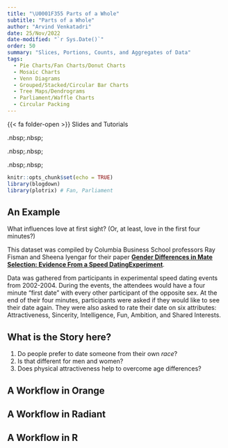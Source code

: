 ```yaml
---
title: "\U0001F355 Parts of a Whole"
subtitle: "Parts of a Whole"
author: "Arvind Venkatadri"
date: 25/Nov/2022
date-modified: "`r Sys.Date()`"
order: 50
summary: "Slices, Portions, Counts, and Aggregates of Data"
tags:
  - Pie Charts/Fan Charts/Donut Charts
  - Mosaic Charts
  - Venn Diagrams
  - Grouped/Stacked/Circular Bar Charts
  - Tree Maps/Dendrograms
  - Parliament/Waffle Charts
  - Circular Packing
---
```


{{< fa folder-open >}} Slides and Tutorials

<a href="./files/parts.qmd">
<i class="fa-solid fa-file-powerpoint fa-2x"></i></a> .nbsp;.nbsp;

<a href="./files/parts.ows">
<iconify-icon icon="icon-park-solid:orange"></iconify-icon></a>
.nbsp;.nbsp;

<a href="./files/parts.rda"> <i class="fa-solid fa-person-rays"></i></a>
.nbsp;.nbsp;

<a href="./data/data.zip"> <i class="fa-solid fa-database"></i></a>

```r
knitr::opts_chunk$set(echo = TRUE)
library(blogdown)
library(plotrix) # Fan, Parliament
```

## An Example

What influences love at first sight? (Or, at least, love in the first
four minutes?)

This dataset was compiled by Columbia Business School professors Ray
Fisman and Sheena Iyengar for their paper [**Gender Differences in Mate
Selection: Evidence From a Speed
DatingExperiment**](https://www0.gsb.columbia.edu/mygsb/faculty/research/pubfiles/866/racialPreferences.pdf).

Data was gathered from participants in experimental speed dating events
from 2002-2004. During the events, the attendees would have a four
minute "first date" with every other participant of the opposite sex. At
the end of their four minutes, participants were asked if they would
like to see their date again. They were also asked to rate their date on
six attributes: Attractiveness, Sincerity, Intelligence, Fun, Ambition,
and Shared Interests.

## What is the Story here?

1.  Do people prefer to date someone from their own *race*?
2.  Is that different for men and women?
3.  Does physical attractiveness help to overcome age differences?

## A Workflow in Orange

## A Workflow in Radiant

## A Workflow in R
